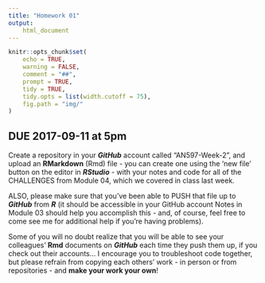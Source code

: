 ```yaml
---
title: "Homework 01"
output:
    html_document
---
```


```r
knitr::opts_chunk$set(
	echo = TRUE,
	warning = FALSE,
	comment = "##",
	prompt = TRUE,
	tidy = TRUE,
	tidy.opts = list(width.cutoff = 75),
	fig.path = "img/"
)
```

## DUE 2017-09-11 at 5pm

Create a repository in your ***GitHub*** account called "AN597-Week-2", and upload an **RMarkdown** (Rmd) file - you can create one using the 'new file' button on the editor in ***RStudio*** - with your notes and code for all of the CHALLENGES from Module 04, which we covered in class last week.

ALSO, please make sure that you've been able to PUSH that file up to ***GitHub*** from ***R*** (it should be accessible in your GitHub account Notes in Module 03 should help you accomplish this - and, of course, feel free to come see me for additional help if you're having problems).

Some of you will no doubt realize that you will be able to see your colleagues' **Rmd** documents on ***GitHub*** each time they push them up, if you check out their accounts... I encourage you to troubleshoot code together, but please refrain from copying each others' work - in person or from repositories - and **make your work your own**!
